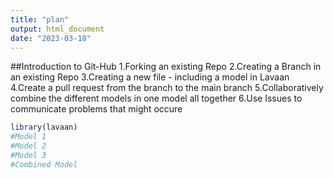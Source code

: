 ```yaml
---
title: "plan"
output: html_document
date: "2023-03-18"
---
```

##Introduction to Git-Hub
1.Forking an existing Repo
2.Creating a Branch in an existing Repo
3.Creating a new file - including a model in Lavaan
4.Create a pull request from the branch to the main branch
5.Collaboratively combine the different models in one model all together
6.Use Issues to communicate problems that might occure 
```r
library(lavaan)
#Model 1
#Model 2
#Model 3
#Combined Model
```

